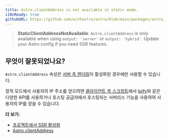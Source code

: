```yaml
---
title: Astro.clientAddress is not available in static mode.
i18nReady: true
githubURL: https://github.com/withastro/astro/blob/main/packages/astro/src/core/errors/errors-data.ts
---
```



> **StaticClientAddressNotAvailable**: `Astro.clientAddress` is only available when using `output: 'server'` or `output: 'hybrid'`. Update your Astro config if you need SSR features.

## 무엇이 잘못되었나요?

`Astro.clientAddress` 속성은 [서버 측 렌더링](/ko/guides/server-side-rendering/)이 활성화된 경우에만 사용할 수 있습니다.

정적 모드에서 사용자의 IP 주소를 얻으려면 [클라이언트 측 스크립트](/ko/guides/client-side-scripts/)에서 [Ipify](https://www.ipify.org/)와 같은 다양한 API를 사용하거나 호스팅 공급자에서 호스팅되는 서버리스 기능을 사용하여 사용자의 IP를 얻을 수 있습니다.

**더 보기:**
-  [프로젝트에서 SSR 활성화](/ko/guides/server-side-rendering/)
-  [Astro.clientAddress](/ko/reference/api-reference/#astroclientaddress)